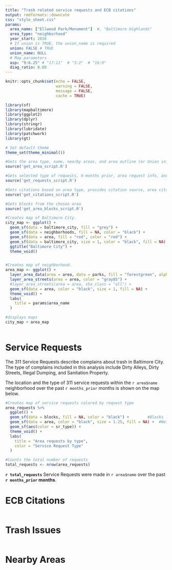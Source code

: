 ```yaml
---
title: "Trash related service requests and ECB citations"
output: rmdformats::downcute
css: "style_sheet.css"
params:
  area_name: ["Ellwood Park/Monument"]  #, "Baltimore Highlands"
  area_type: "neighborhood"
  year_start: 2016
  # If union is TRUE, the union_name is required
  union: FALSE # TRUE
  union_name: NULL
  # Map parameters
  asp: "9:6.25" # "17:11"  # "3:2"  # "16:9"
  diag_ratio: 0.08
---
```

:::::{id="body"}

```r
knitr::opts_chunk$set(echo = FALSE,
                      warning = FALSE,
                      message = FALSE,
                      cache = TRUE)

library(sf)
library(mapbaltimore)
library(ggplot2)
library(dplyr)
library(stringr)
library(lubridate)
library(patchwork)
library(gt)

# Set default theme
theme_set(theme_minimal())
```

```r
#Gets the area type, name, nearby areas, and area outline (or Union info if applicable).
source('get_area_script.R')

#Gets selected type of requests, 6-months prior, area request info, and nearby areas request info. 
source('get_requests_script.R')

#Gets citations based on area type, provides citation source, area citations info, and nearby areas citations info.
source('get_citations_script.R')

#Gets blocks from the chosen area
source('get_area_blocks_script.R')
```

::::{id="main_maps"}
```r
#Creates map of Baltimore City.
city_map <- ggplot() +
  geom_sf(data = baltimore_city, fill = "grey") +
  geom_sf(data = neighborhoods, fill = NA, color = "black") +
  geom_sf(data = area, fill = "red", color = "red") +
  geom_sf(data = baltimore_city, size = 1, color = "black", fill = NA) +
  ggtitle("Baltimore City") +
  theme_void()


#Creates map of neighborhood.
area_map <- ggplot() +
  layer_area_data(area = area, data = parks, fill = "forestgreen", alpha = 0.8) +
  layer_area_streets(area = area, color = "gray85") +
  #layer_area_streets(area = area, sha_class = "all") +
  geom_sf(data = area, color = "black", size = 1, fill = NA) +
  theme_void() +
  labs(
    title = params$area_name
  )

#displays maps
city_map + area_map
 
```
::::

# Service Requests

The 311 Service Requests describe complains about trash in Baltimore City. 
The type of complains included in this analysis include Dirty Alleys, Dirty Streets, Illegal Dumping, and Sanitation Property. 

The location and the type of 311 service requests within the `r area$name` neighborhood
over the past `r months_prior` months is shown on the map below. 


::::{id="service_requests"} 
:::{id="col1"}
```r
#Creates map of service requests colored by request type
area_requests %>% 
  ggplot() +
  geom_sf(data = blocks, fill = NA, color = "black") +        #Blocks layer
  geom_sf(data = area, color = "black", size = 1.25, fill = NA) +  #Neighborhood outline layer
  geom_sf(aes(color = sr_type)) +
  theme_void() +
  labs(
    title = "Area requests by type",
    color = "Service Request Type"
  )

#Counts the total number of requests
total_requests <- nrow(area_requests)
```
:::

:::{id="col2"}
**`r total_requests`** Service Requests were made in `r area$name` over the past **`r months_prior` months**.
:::

::::


# ECB Citations

```r


```

# Trash Issues

```r


```

# Nearby Areas

```r


```

```r


```

:::::
